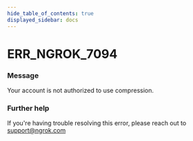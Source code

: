 ```yaml
---
hide_table_of_contents: true
displayed_sidebar: docs
---
```



# ERR_NGROK_7094

### Message

Your account is not authorized to use compression.

<ErrorDetails error="err_ngrok_7094" />

### Further help

If you're having trouble resolving this error, please reach out to [support@ngrok.com](mailto:support@ngrok.com?subject=Help%20with%20ERR_NGROK_7094)

